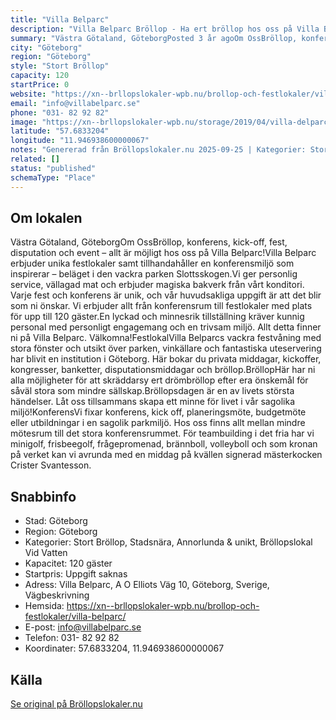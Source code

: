 ```yaml
---
title: "Villa Belparc"
description: "Villa Belparc Bröllop - Ha ert bröllop hos oss på Villa Belparc. Se vår fina Bröllopslokal. Skicka gärna en förfrågan så hjälper vi Er!"
summary: "Västra Götaland, GöteborgPosted 3 år agoOm OssBröllop, konferens, kick-off, fest, disputation och event – allt är möjligt hos oss på Villa Belparc!Villa Belparc erbjuder unika festlokaler samt…"
city: "Göteborg"
region: "Göteborg"
style: "Stort Bröllop"
capacity: 120
startPrice: 0
website: "https://xn--brllopslokaler-wpb.nu/brollop-och-festlokaler/villa-belparc/"
email: "info@villabelparc.se"
phone: "031- 82 92 82"
image: "https://xn--brllopslokaler-wpb.nu/storage/2019/04/villa-delparc-brollopslokal-goteorg-fest-visningsbild.webp"
latitude: "57.6833204"
longitude: "11.946938600000067"
notes: "Genererad från Bröllopslokaler.nu 2025-09-25 | Kategorier: Stort Bröllop, Stadsnära, Annorlunda & unikt, Bröllopslokal Vid Vatten"
related: []
status: "published"
schemaType: "Place"
---
```


## Om lokalen

Västra Götaland, GöteborgOm OssBröllop, konferens, kick-off, fest, disputation och event – allt är möjligt hos oss på Villa Belparc!Villa Belparc erbjuder unika festlokaler samt tillhandahåller en konferensmiljö som inspirerar – beläget i den vackra parken Slottsskogen.Vi ger personlig service, vällagad mat och erbjuder magiska bakverk från vårt konditori. Varje fest och konferens är unik, och vår huvudsakliga uppgift är att det blir som ni önskar. Vi erbjuder allt från konferensrum till festlokaler med plats för upp till 120 gäster.En lyckad och minnesrik tillställning kräver kunnig personal med personligt engagemang och en trivsam miljö. Allt detta finner ni på Villa Belparc. Välkomna!FestlokalVilla Belparcs vackra festvåning med stora fönster och utsikt över parken, vinkällare och fantastiska uteservering har blivit en institution i Göteborg. Här bokar du privata middagar, kickoffer, kongresser, banketter, disputationsmiddagar och bröllop.BröllopHär har ni alla möjligheter för att skräddarsy ert drömbröllop efter era önskemål för såväl stora som mindre sällskap.Bröllopsdagen är en av livets största händelser. Låt oss tillsammans skapa ett minne för livet i vår sagolika miljö!KonferensVi fixar konferens, kick off, planeringsmöte, budgetmöte eller utbildningar i en sagolik parkmiljö. Hos oss finns allt mellan mindre mötesrum till det stora konferensrummet. För teambuilding i det fria har vi minigolf, frisbeegolf, frågepromenad, brännboll, volleyboll och som kronan på verket kan vi avrunda med en middag på kvällen signerad mästerkocken Crister Svantesson.

## Snabbinfo

- Stad: Göteborg
- Region: Göteborg
- Kategorier: Stort Bröllop, Stadsnära, Annorlunda & unikt, Bröllopslokal Vid Vatten
- Kapacitet: 120 gäster
- Startpris: Uppgift saknas
- Adress: Villa Belparc, A O Elliots Väg 10, Göteborg, Sverige, Vägbeskrivning
- Hemsida: https://xn--brllopslokaler-wpb.nu/brollop-och-festlokaler/villa-belparc/
- E-post: info@villabelparc.se
- Telefon: 031- 82 92 82
- Koordinater: 57.6833204, 11.946938600000067

## Källa

[Se original på Bröllopslokaler.nu](https://xn--brllopslokaler-wpb.nu/brollop-och-festlokaler/villa-belparc/)
